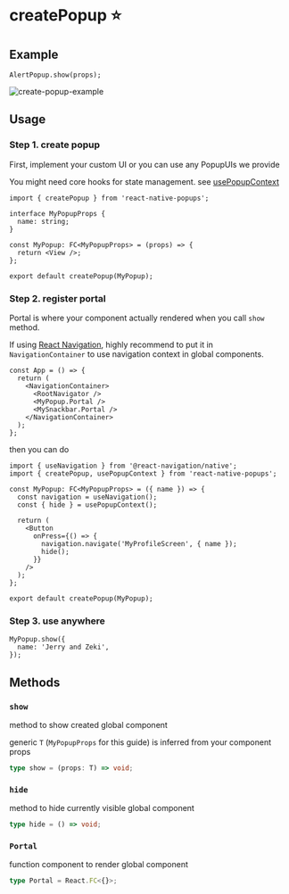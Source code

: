 
# createPopup ⭐️

## Example

```tsx
AlertPopup.show(props);
```

<div className="sample-gif">
  <img src={image} className="sample-gif-img" alt="create-popup-example" />
</div>

## Usage

### Step 1. create popup

First, implement your custom UI or you can use any PopupUIs we provide

You might need core hooks for state management. see [usePopupContext](/docs/hooks/usePopupContext)

```tsx title="MyPopup.tsx"
import { createPopup } from 'react-native-popups';

interface MyPopupProps {
  name: string;
}

const MyPopup: FC<MyPopupProps> = (props) => {
  return <View />;
};

export default createPopup(MyPopup);
```

### Step 2. register portal

Portal is where your component actually rendered when you call `show` method.

If using [React Navigation](https://reactnavigation.org/), highly recommend to put it in `NavigationContainer` to use navigation context in global components.

```tsx title="App.tsx"
const App = () => {
  return (
    <NavigationContainer>
      <RootNavigator />
      <MyPopup.Portal />
      <MySnackbar.Portal />
    </NavigationContainer>
  );
};
```

then you can do

```tsx title="MyPopup.tsx"
import { useNavigation } from '@react-navigation/native';
import { createPopup, usePopupContext } from 'react-native-popups';

const MyPopup: FC<MyPopupProps> = ({ name }) => {
  const navigation = useNavigation();
  const { hide } = usePopupContext();

  return (
    <Button
      onPress={() => {
        navigation.navigate('MyProfileScreen', { name });
        hide();
      }}
    />
  );
};

export default createPopup(MyPopup);
```

### Step 3. use anywhere

```tsx
MyPopup.show({
  name: 'Jerry and Zeki',
});
```

## Methods

### `show`

method to show created global component

generic `T` (`MyPopupProps` for this guide) is inferred from your component props

```ts
type show = (props: T) => void;
```

### `hide`

method to hide currently visible global component

```ts
type hide = () => void;
```

### `Portal`

function component to render global component

```ts
type Portal = React.FC<{}>;
```
